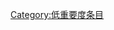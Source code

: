 {{catmore1|[[Wikipedia:微软专题|Wikipedia:微软专题]]}}
{{Articles by Importance|topic=微软|project=微软|format=TOC}}
{{emptycat}}

[[Category:低重要度条目|Category:低重要度条目]]